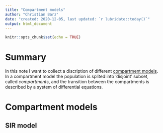 ```yaml
---
title: "Compartment models"
author: "Christian Barz"
date: "created: 2020-12-05, last updated: `r lubridate::today()`"
output: html_document
---
```


```r
knitr::opts_chunk$set(echo = TRUE)
```


# Summary

In this note I want to collect a discription of different [compartment models](https://en.wikipedia.org/wiki/Multi-compartment_model). In a compartment model the population is splited into 'disjoint' subset, called *compartments*, and the transition between the compartments is described by a system of differential equations.

# Compartment models

## SIR model

## 